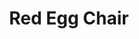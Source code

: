 ---
title: "Red Egg Chair"
meta_title: "Red Egg Chair craft"
description: "Craft de Red Egg Chair"
rank: "s"
draft: false
name: "Red Egg Chair"
recipe_img: "https://wiki.pokexgames.com/images/e/e7/Red_Egg_Chair.png"
level: 105
craft_time: 10800
result: 1
value_npc: 1
ingredients:
  - name: "Drawing Clipboard"
    quantity: 10
    item_img: "https://wiki.pokexgames.com/images/3/36/Drawing_Clipboard.png"
    value_npc: 1
  - name: "Fire Monkey Hair"
    quantity: 4
    item_img: "https://wiki.pokexgames.com/images/7/7f/Fire_Monkey_Hair.png"
    value_npc: 1
  - name: "Corrupted Ice Piece"
    quantity: 3
    item_img: "https://wiki.pokexgames.com/images/c/cb/Corrupted-Ice-Piece.gif"
    value_npc: 1
  - name: "Corrupted Pot Of Lava"
    quantity: 3
    item_img: "https://wiki.pokexgames.com/images/5/5a/Corrupted-Pot-of-Lava.gif"
    value_npc: 1
  - name: "Royal Mane"
    quantity: 3
    item_img: "https://wiki.pokexgames.com/images/2/20/Royal_Mane.png"
    value_npc: 1
  - name: "Corrupted Magnet"
    quantity: 3
    item_img: "https://wiki.pokexgames.com/images/0/09/Corrupted-Magnet.gif"
    value_npc: 1
---
